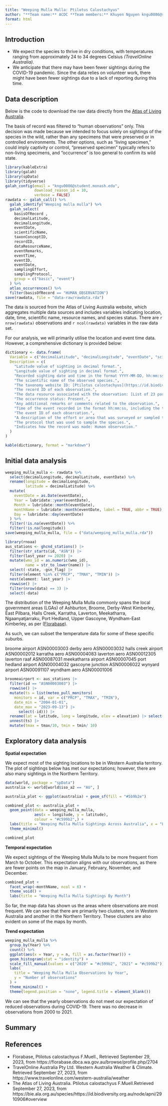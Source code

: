 ```yaml
---
title: "Weeping Mulla Mulla: Ptilotus Calostachyus"
author: "**Team name:** ACDC **Team members:** Khuyen Nguyen kngu0086@student.monash.edu & Khanh Pham"
format: html
---
```


## Introduction

 - We expect the species to thrive in dry conditions, with temperatures ranging from approximately 24 to 34 degrees Celsius _(TravelOnline Australia)_.
 - We anticipate that there may have been fewer sightings during the COVID-19 pandemic. Since the data relies on volunteer work, there might have been fewer sightings due to a lack of reporting during this time.

## Data description

Below is the code to download the raw data directly from the [Atlas of Living Australia](https://www.ala.org.au/).

The basis of record was filtered to "human observations" only. This decision was made because we intended to focus solely on sightings of the species in the wild, rather than any specimens that were preserved or in controlled environments. The other options, such as "living specimen," could imply captivity or control, "preserved specimen" typically refers to non-living specimens, and "occurrence" is too general to confirm its wild state.

```r
library(kableExtra)
library(galah)
library(spData)
library(tidyverse)
galah_config(email = "kngu0086@student.monash.edu",
             download_reason_id = 10,
             verbose = FALSE)
rawdata <- galah_call() %>%
  galah_identify("Weeping mulla mulla") %>%
  galah_select(
    basisOfRecord ,
    decimalLatitude,
    decimalLongitude,
    eventDate,
    scientificName,
    taxonConceptID,
    recordID,
    dataResourceName,
    eventRemarks,
    eventTime,
    eventID,
    eventDate,
    samplingEffort,
    samplingProtocol,
    group = c("basic", "event")
  ) %>%
  atlas_occurrences() %>%
  filter(basisOfRecord == "HUMAN_OBSERVATION")
save(rawdata, file = "data-raw/rawdata.rda")
```

The data is sourced from the Atlas of Living Australia website, which aggregates multiple data sources and includes variables indicating location, date, time, scientific name, resource names, and species status. There are `r nrow(rawdata)` observations and `r ncol(rawdata)` variables in the raw data set.

For our analysis, we will primarily utilise the location and event time data. However, a comprehensive dictionary is provided below:

```r
dictionary <- data.frame(
  Variable = c("decimalLatitude", "decimalLongitude", "eventDate", "scientificName", "taxonConceptID", "recordID", "dataResourceName",  "occurrenceStatus", "eventRemarks", "eventTime", "eventID", "samplingEffort", "samplingProtocol", "basisOfRecord"),
  Description = c(
    "Latitude value of sighting in decimal format.",
    "Longitude value of sighting in decimal format.",
    "Recorded sighting date and time in the format YYYY-MM-DD, hh:mm:ss. In some cases, no time was recorded, and therefore, it is left as 00:00:00.",
    "The scientific name of the observed species.",
    "The taxonomy website ID: [Ptilotus calostachyus](https://id.biodiversity.org.au/node/apni/2910906).",
    "The record ID of each observation.",
    "The data resource associated with the observation: [List of 23 partners](https://bie.ala.org.au/species/https://id.biodiversity.org.au/node/apni/2910906#data-partners).",
    "The occurrence status: Present.",
    "Any additional remarks or comments related to the observation.",
    "Time of the event recorded in the format hh:mm:ss, including the time zone difference.",
    "The event ID of each obsercation.",
    "A description of the effort or area that was surveyed or sampled to locate the species.",
    "The protocol that was used to sample the species.",
    "Indicates how the record was made: Human observation."
  )
)

kable(dictionary, format = "markdown")
```

## Initial data analysis

```r
weeping_mulla_mulla <- rawdata %>%
  select(decimalLongitude, decimalLatitude, eventDate) %>%
  rename(longitude = decimalLongitude,
         latitude = decimalLatitude) %>%
  mutate(
    eventDate = as.Date(eventDate),
    Year = lubridate::year(eventDate),
    Month = lubridate::month(eventDate),
    monthName = lubridate::month(eventDate, label = TRUE, abbr = TRUE),
    Day = lubridate::day(eventDate)
  ) %>%
  filter(!is.na(eventDate)) %>%
  filter(!is.na(longitude))
save(weeping_mulla_mulla, file = ("data/weeping_mulla_mulla.rda"))
```

```r
library(rnoaa)
aus_stations <- ghcnd_stations() |>
  filter(str_starts(id, "ASN")) |>
  filter(last_year >= 2020) |> 
  mutate(wmo_id = as.numeric(wmo_id),
         name = str_to_lower(name)) |>
  select(-state, -gsn_flag) |>
  filter(element %in% c("PRCP", "TMAX", "TMIN")) |>
  nest(element: last_year) |>
  rowwise() |>
  filter(nrow(data) == 3) |>
  select(-data) 
```

The distribution of the Weeping Mulla Mulla commonly spans the local government areas (LGAs) of Ashburton, Broome, Derby-West Kimberley, East Pilbara, Halls Creek, Karratha, Laverton, Meekatharra, Ngaanyatjarraku, Port Hedland, Upper Gascoyne, Wyndham-East Kimberley, as per ([Florabase](https://florabase.dbca.wa.gov.au/browse/profile.php/2704)).

As such, we can subset the temperature data for some of these specific suburbs.

broome airport ASN00003003
derby aero ASN00003032
halls creek airport ASN00002012
karratha aero ASN00004083
laverton aero ASN00012305
laverton raaf ASN00087031
meekatharra airport ASN00007045
port hedland airport ASN00004032
gascoyne junction ASN00006022
wynyard airport ASN00091107
wyndham aero ASN00001006

```r
broomeairport <- aus_stations |>
  filter(id == "ASN00003003") |>
  rowwise() |>
  mutate(ts = list(meteo_pull_monitors(
    monitors = id, var = c("PRCP", "TMAX", "TMIN"),
    date_min = "2004-01-01",
    date_max = "2023-09-13") |>
      select(-id))) |>
  rename(lat = latitude, long = longitude, elev = elevation) |> select(id, long, lat, elev, name, wmo_id, ts) %>%
  unnest(ts) |>
  mutate(tmax = tmax/10, tmin = tmin/ 10)
```

## Exploratory data analysis

**Spatial expectation**

We expect most of the sighting locations to be in Western Australia territory. The plot of sightings below has met our expectations; however, there are also many sightings in the Northern Territory.

```r
data(world, package = "spData")
australia <- world[world$iso_a2 == "AU", ]

australia_plot <- ggplot(australia) + geom_sf(fill = "#5b9b2e")

combined_plot <- australia_plot +
  geom_point(data = weeping_mulla_mulla,
             aes(x = longitude, y = latitude),
             colour = "#c599b2",) +
  labs(title = "Weeping Mulla Mulla Sightings Across Australia", x = "Longitude", y = "Latitude", subtitle = "1987 - Present") +
  theme_minimal()

combined_plot
```

**Temporal expectation**

We expect sightings of the Weeping Mulla Mulla to be more frequent from March to October. This expectation aligns with our observations, as there are fewer points on the map in January, February, November, and December.

```r
combined_plot +
  facet_wrap(~monthName, ncol = 6) +
  theme_void() +
  labs(title = "Weeping Mulla Mulla Sightings By Month")
```
So far, the map data has shown us the areas where observations are most frequent. We can see that there are primarily two clusters, one in Western Australia and another in the Northern Territory. These clusters are also evident on some of the maps by month.

**Trend expectation**

```r
weeping_mulla_mulla %>%
  group_by(Year) %>%
  count() %>%
  ggplot(aes(x = Year, y = n, fill = as.factor(Year))) +
  geom_histogram(stat = "identity") +
  scale_fill_manual(values = c("2020" = "#c599b2", "2021" = "#c599b2")) +
  labs(
    title = "Weeping Mulla Mulla Observations by Year",
    y = "Number of observations"
  ) +
  theme_minimal() +
  theme(legend.position = "none", legend.title = element_blank())
```

We can see that the yearly observations do not meet our expectation of reduced observations during COVID-19. There was no decrease in observations from 2000 to 2021.

## Summary 

## References

 - Florabase, Ptilotus calostachyus F.Muell., Retrieved September 29, 2023, from https://florabase.dbca.wa.gov.au/browse/profile.php/2704
 - TravelOnline Australia Pty Ltd. Western Australia Weather & Climate. Retrieved September 27, 2023, from https://www.travelonline.com/western-australia/weather
 - The Atlas of Living Australia. Ptilotus calostachyus F.Muell.Retrieved September 27, 2023, from https://bie.ala.org.au/species/https://id.biodiversity.org.au/node/apni/2910906#overview


